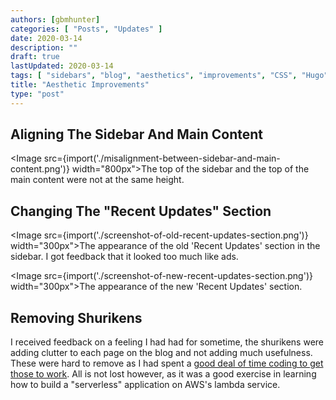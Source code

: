 ```yaml
---
authors: [gbmhunter]
categories: [ "Posts", "Updates" ]
date: 2020-03-14
description: ""
draft: true
lastUpdated: 2020-03-14
tags: [ "sidebars", "blog", "aesthetics", "improvements", "CSS", "Hugo", "HTML", "website" ]
title: "Aesthetic Improvements"
type: "post"
---
```



## Aligning The Sidebar And Main Content

<Image src={import('./misalignment-between-sidebar-and-main-content.png')} width="800px">The top of the sidebar and the top of the main content were not at the same height.</Image>

## Changing The "Recent Updates" Section

<div style={{ display: 'flex' }}>

<Image src={import('./screenshot-of-old-recent-updates-section.png')} width="300px">The appearance of the old 'Recent Updates' section in the sidebar. I got feedback that it looked too much like ads.</Image>

<Image src={import('./screenshot-of-new-recent-updates-section.png')} width="300px">The appearance of the new 'Recent Updates' section.</Image>
</div>

## Removing Shurikens

I received feedback on a feeling I had had for sometime, the shurikens were adding clutter to each page on the blog and not adding much usefulness. These were hard to remove as I had spent a [good deal of time coding to get those to work](/updates/2019/03-10-adding-shurikens). All is not lost however, as it was a good exercise in learning how to build a "serverless" application on AWS's lambda service. 
